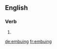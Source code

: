 ==English==

===Verb===
{{head|en|present participle}}

# {{present participle of|embue|lang=en|nocat=1}}

[[de:embuing]]
[[fr:embuing]]